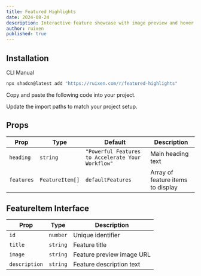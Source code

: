 ```yaml
---
title: Featured Highlights
date: 2024-08-24
description: Interactive feature showcase with image preview and hover effects
author: ruixen
published: true
---
```


<ComponentPreview name="featured-highlights-demo" />

## Installation

<Tabs defaultValue="cli">

<TabsList>
  <TabsTrigger value="cli">CLI</TabsTrigger>
  <TabsTrigger value="manual">Manual</TabsTrigger>
</TabsList>
<TabsContent value="cli">

```bash
npx shadcn@latest add "https://ruixen.com/r/featured-highlights"
```

</TabsContent>

<TabsContent value="manual">

<Steps>

<Step>Copy and paste the following code into your project.</Step>

<ComponentSource name="featured-highlights" />

<Step>Update the import paths to match your project setup.</Step>

</Steps>

</TabsContent>

</Tabs>

## Props

| Prop       | Type            | Default                                           | Description                       |
| ---------- | --------------- | ------------------------------------------------- | --------------------------------- |
| `heading`  | `string`        | `"Powerful Features to Accelerate Your Workflow"` | Main heading text                 |
| `features` | `FeatureItem[]` | `defaultFeatures`                                 | Array of feature items to display |

## FeatureItem Interface

| Prop          | Type     | Description               |
| ------------- | -------- | ------------------------- |
| `id`          | `number` | Unique identifier         |
| `title`       | `string` | Feature title             |
| `image`       | `string` | Feature preview image URL |
| `description` | `string` | Feature description text  |
